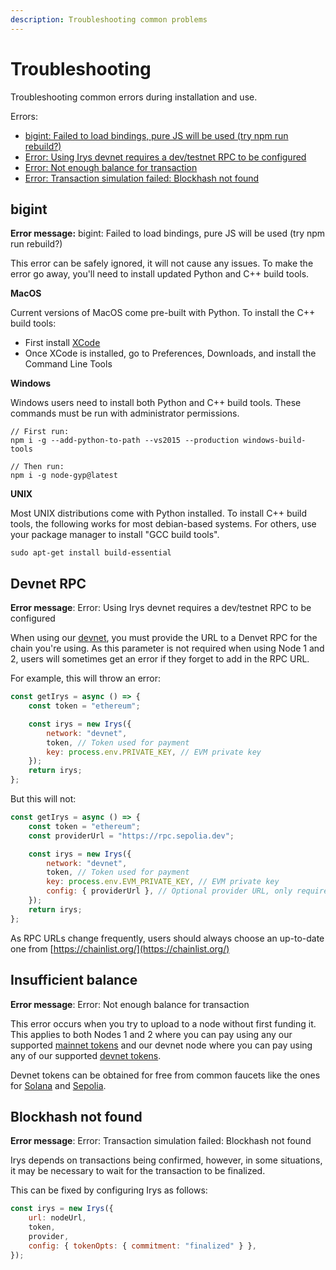 ```yaml
---
description: Troubleshooting common problems
---
```


# Troubleshooting

Troubleshooting common errors during installation and use.

Errors:

- [bigint: Failed to load bindings, pure JS will be used (try npm run rebuild?)](/developer-docs/irys-sdk/troubleshooting#bigint)
- [Error: Using Irys devnet requires a dev/testnet RPC to be configured](/developer-docs/irys-sdk/troubleshooting#devnet-rpc)
- [Error: Not enough balance for transaction](/developer-docs/irys-sdk/troubleshooting#insufficient-balance)
- [Error: Transaction simulation failed: Blockhash not found](/developer-docs/irys-sdk/troubleshooting#blockhash-not-found)

## bigint

**Error message:** bigint: Failed to load bindings, pure JS will be used (try npm run rebuild?)

This error can be safely ignored, it will not cause any issues. To make the error go away, you'll need to install updated Python and C++ build tools.

**MacOS**

Current versions of MacOS come pre-built with Python. To install the C++ build tools:

- First install [XCode](https://developer.apple.com/xcode/download/)
- Once XCode is installed, go to Preferences, Downloads, and install the Command Line Tools

**Windows**

Windows users need to install both Python and C++ build tools. These commands must be run with administrator permissions.

```console
// First run:
npm i -g --add-python-to-path --vs2015 --production windows-build-tools

// Then run:
npm i -g node-gyp@latest
```

**UNIX**

Most UNIX distributions come with Python installed. To install C++ build tools, the following works for most debian-based systems. For others, use your package manager to install "GCC build tools".

```console
sudo apt-get install build-essential
```

## Devnet RPC

**Error message**: Error: Using Irys devnet requires a dev/testnet RPC to be configured

When using our [devnet](/developer-docs/using-devnet), you must provide the URL to a Denvet RPC for the chain you're using. As this parameter is not required when using Node 1 and 2, users will sometimes get an error if they forget to add in the RPC URL.

For example, this will throw an error:

```js
const getIrys = async () => {
	const token = "ethereum";

	const irys = new Irys({
		network: "devnet",
		token, // Token used for payment
		key: process.env.PRIVATE_KEY, // EVM private key
	});
	return irys;
};
```

But this will not:

```js
const getIrys = async () => {
	const token = "ethereum";
	const providerUrl = "https://rpc.sepolia.dev";

	const irys = new Irys({
		network: "devnet",
		token, // Token used for payment
		key: process.env.EVM_PRIVATE_KEY, // EVM private key
		config: { providerUrl }, // Optional provider URL, only required when using Devnet
	});
	return irys;
};
```

As RPC URLs change frequently, users should always choose an up-to-date one from [https://chainlist.org/](https://chainlist.org/)

## Insufficient balance

**Error message**: Error: Not enough balance for transaction

This error occurs when you try to upload to a node without first funding it. This applies to both Nodes 1 and 2 where you can pay using any our supported [mainnet tokens](/overview/supported-tokens#mainnet-tokens) and our devnet node where you can pay using any of our supported [devnet tokens](/overview/supported-tokens#devnet-tokens).

Devnet tokens can be obtained for free from common faucets like the ones for [Solana](https://faucet.solana.com/) and [Sepolia](https://sepoliafaucet.com/).

## Blockhash not found

**Error message**: Error: Transaction simulation failed: Blockhash not found

Irys depends on transactions being confirmed, however, in some situations, it may be necessary to wait for the transaction to be finalized.

This can be fixed by configuring Irys as follows:

```js
const irys = new Irys({
	url: nodeUrl,
	token,
	provider,
	config: { tokenOpts: { commitment: "finalized" } },
});
```
